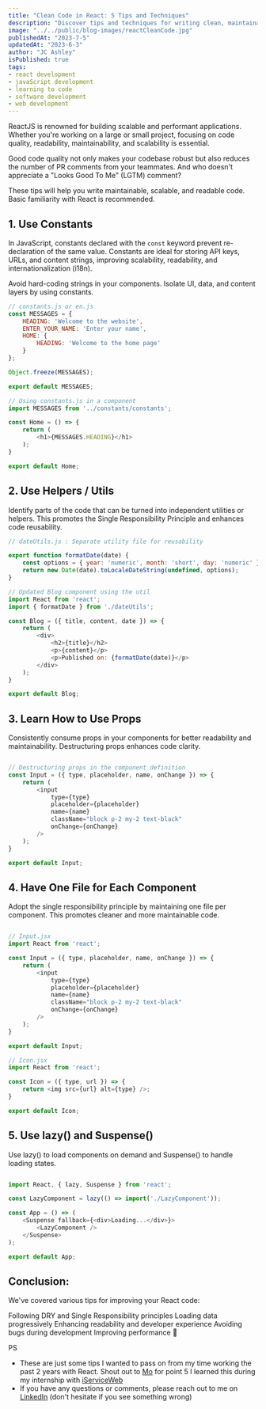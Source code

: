 ```yaml
---
title: "Clean Code in React: 5 Tips and Techniques"
description: "Discover tips and techniques for writing clean, maintainable, and scalable React code. Learn best practices to improve readability, performance, and developer experience in your React projects."
image: "../../public/blog-images/reactCleanCode.jpg"
publishedAt: "2023-7-5"
updatedAt: "2023-6-3"
author: "JC Ashley"
isPublished: true
tags: 
- react development
- javaScript development
- learning to code
- software development
- web development
---
```



ReactJS is renowned for building scalable and performant applications. Whether you're working on a large or small project, focusing on code quality, readability, maintainability, and scalability is essential.

Good code quality not only makes your codebase robust but also reduces the number of PR comments from your teammates. And who doesn't appreciate a "Looks Good To Me" (LGTM) comment?

These tips will help you write maintainable, scalable, and readable code. Basic familiarity with React is recommended.

## 1. Use Constants

In JavaScript, constants declared with the `const` keyword prevent re-declaration of the same value. Constants are ideal for storing API keys, URLs, and content strings, improving scalability, readability, and internationalization (i18n).

Avoid hard-coding strings in your components. Isolate UI, data, and content layers by using constants.

```javascript
// constants.js or en.js
const MESSAGES = { 
    HEADING: 'Welcome to the website',
    ENTER_YOUR_NAME: 'Enter your name',
    HOME: {
        HEADING: 'Welcome to the home page'
    }
};

Object.freeze(MESSAGES);

export default MESSAGES;

// Using constants.js in a component
import MESSAGES from '../constants/constants';

const Home = () => {
    return (
        <h1>{MESSAGES.HEADING}</h1>
    );
}

export default Home;
```

## 2. Use Helpers / Utils

Identify parts of the code that can be turned into independent utilities or helpers. This promotes the Single Responsibility Principle and enhances code reusability.

```javaScript
// dateUtils.js : Separate utility file for reusability

export function formatDate(date) {
    const options = { year: 'numeric', month: 'short', day: 'numeric' };
    return new Date(date).toLocaleDateString(undefined, options);
}

// Updated Blog component using the util
import React from 'react';
import { formatDate } from './dateUtils'; 

const Blog = ({ title, content, date }) => {
    return (
        <div>
            <h2>{title}</h2>
            <p>{content}</p>
            <p>Published on: {formatDate(date)}</p>
        </div>
    );
}

export default Blog;
```

## 3. Learn How to Use Props

Consistently consume props in your components for better readability and maintainability. Destructuring props enhances code clarity.

```javaScript

// Destructuring props in the component definition
const Input = ({ type, placeholder, name, onChange }) => {
    return (
        <input 
            type={type} 
            placeholder={placeholder} 
            name={name} 
            className="block p-2 my-2 text-black" 
            onChange={onChange}
        />
    );
}

export default Input;
```
## 4. Have One File for Each Component

Adopt the single responsibility principle by maintaining one file per component. This promotes cleaner and more maintainable code.

```javaScript

// Input.jsx
import React from 'react';

const Input = ({ type, placeholder, name, onChange }) => {
    return (
        <input 
            type={type} 
            placeholder={placeholder} 
            name={name} 
            className="block p-2 my-2 text-black" 
            onChange={onChange}
        />
    );
}

export default Input;

// Icon.jsx
import React from 'react';

const Icon = ({ type, url }) => {
    return <img src={url} alt={type} />;
}

export default Icon;

```
## 5. Use lazy() and Suspense()

Use lazy() to load components on demand and Suspense() to handle loading states.

```javaScript

import React, { lazy, Suspense } from 'react';

const LazyComponent = lazy(() => import('./LazyComponent'));

const App = () => (
    <Suspense fallback={<div>Loading...</div>}>
        <LazyComponent />
    </Suspense>
);

export default App;


```


## Conclusion:
We've covered various tips for improving your React code:

Following DRY and Single Responsibility principles
Loading data progressively
Enhancing readability and developer experience
Avoiding bugs during development
Improving performance 🚀

 PS 
- These are just some tips I wanted to pass on from my time working the past 2 years with React. Shout out to [Mo](https://www.linkedin.com/in/mohamed-elomary/) for point 5 I learned this during my internship with [iServiceWeb](https://www.iservicewebsites.com/)
- If you have any questions or comments, please reach out to me on [LinkedIn](https://www.linkedin.com/in/jeremy-ashley-webdev/) (don't hesitate if you see something wrong)